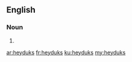 ==English==

===Noun===
{{head|en|plural}}

# {{plural of|heyduk|lang=en|nocat=1}}

[[ar:heyduks]]
[[fr:heyduks]]
[[ku:heyduks]]
[[my:heyduks]]